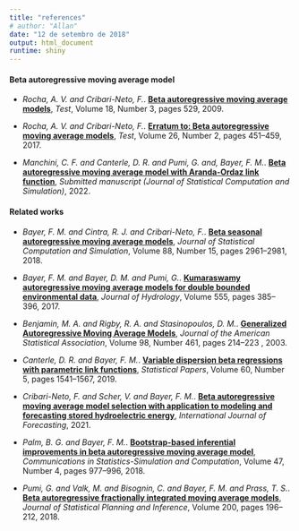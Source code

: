 ---
title: "references"
# author: "Allan"
date: "12 de setembro de 2018"
output: html_document
runtime: shiny
---

#### **Beta autoregressive moving average model**

- *Rocha, A. V. and Cribari-Neto, F.*. **[Beta autoregressive moving average models](https://doi.org/10.1007/s11749-008-0112-z)**, *Test*, Volume 18, Number 3, pages 529, 2009.

- *Rocha, A. V. and Cribari-Neto, F.*. **[Erratum to: Beta autoregressive moving average models](https://doi.org/10.1007/s11749-017-0528-4)**, *Test*, Volume 26, Number 2, pages 451--459, 2017.

- *Manchini, C. F. and Canterle, D. R. and Pumi, G. and, Bayer, F. M.*. **[Beta autoregressive moving average model with Aranda-Ordaz link function](Manuscript_submitted_to_Statistical_Papers)**, *Submitted manuscript (Journal of Statistical Computation and Simulation)*, 2022.


#### **Related works**

- *Bayer, F. M. and Cintra, R. J. and Cribari-Neto, F.*. **[Beta seasonal autoregressive moving average models](https://doi.org/10.1080/00949655.2018.1491974)**, *Journal of Statistical Computation and Simulation*, Volume 88, Number 15, pages 2961--2981, 2018.

- *Bayer, F. M. and Bayer, D. M. and Pumi, G.*. **[Kumaraswamy autoregressive moving average models for double bounded environmental data](https://doi.org/10.1016/j.jhydrol.2017.10.006)**, *Journal of Hydrology*, Volume 555, pages 385--396, 2017.

- *Benjamin, M. A. and Rigby, R. A. and Stasinopoulos, D. M.*. **[Generalized Autoregressive Moving Average Models](https://doi.org/10.1198/016214503388619238)**, *Journal of the American Statistical Association*, Volume 98, Number 461, pages 214--223 , 2003.

- *Canterle, D. R. and Bayer, F. M.*. **[Variable dispersion beta regressions with parametric link functions](https://doi.org/10.1007/s00362-017-0885-9)**, *Statistical Papers*, Volume 60, Number 5, pages 1541--1567, 2019.

- *Cribari-Neto, F. and Scher, V. and Bayer, F. M.*. **[Beta autoregressive moving average model selection with application to modeling and forecasting stored hydroelectric energy](https://doi.org/10.1016/j.ijforecast.2021.09.004)**, *International Journal of Forecasting*, 2021.

- *Palm, B. G. and Bayer, F. M.*. **[Bootstrap-based inferential improvements in beta autoregressive moving average model](https://doi.org/10.1080/03610918.2017.1300268)**, *Communications in Statistics-Simulation and Computation*, Volume 47, Number 4, pages 977--996, 2018.

- *Pumi, G. and Valk, M. and Bisognin, C. and Bayer, F. M. and Prass, T. S.*. **[Beta autoregressive fractionally integrated moving average models](https://doi.org/10.1016/j.jspi.2018.10.001)**, *Journal of Statistical Planning and Inference*, Volume 200, pages 196--212, 2018.





<!-- **Beta autoregressive moving average model with Aranda-Ordaz link function**, *Manuscript submitted*, 2021. -->


